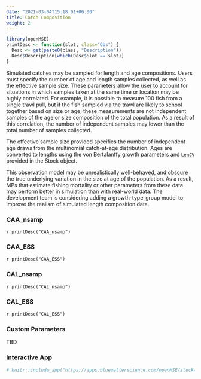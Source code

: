 ```yaml
---
date: "2021-03-04T15:18:01+06:00"
title: Catch Composition
weight: 2
---
```


```r
library(openMSE)
printDesc <- function(slot, class="Obs") {
  Desc <- get(paste0(class, "Description"))
  Desc$Description[which(Desc$Slot == slot)]
}
```

Simulated catches may be sampled for length and age compositions. Users must specify the number of age and length samples collected, as well as the effective sample size. These parameters allow the user to account for situations in which samples taken at the same time or location may be highly correlated. For example, it is possible to measure 100 fish from a single trawl pull, but if the fish sampled via the trawl are likely to school together based on size or age, these measurements are not independent samples of the age or size composition of the total population. As a result of this correlation, the number of independent samples may lower than the total number of samples collected. 

The effective sample size provided specifies the number of independent age draws from the multinomial catch-at-age distribution. Ages are converted to lengths using the von Bertalanffy growth parameters and [`LenCV`](/object-stock/4-growth/#lencv) provided in the Stock object. 

This observation model may be unrealistically well-behaved, and obscure the true underlying variation in the size at age of the population. As a result, MPs that estimate fishing mortality or other parameters from these data may perform better in simulation than with real-world data. The development team is considering adding a growth-type-group model to improve the realism of simulated length composition data.


### CAA_nsamp
`r printDesc("CAA_nsamp")` 

### CAA_ESS 
`r printDesc("CAA_ESS")`

### CAL_nsamp
`r printDesc("CAL_nsamp")`

### CAL_ESS
`r printDesc("CAL_ESS")`

### Custom Parameters
TBD 

### Interactive App

```r
# knitr::include_app("https://apps.bluematterscience.com/openMSE/stock/mortality",height="950px") 
```

